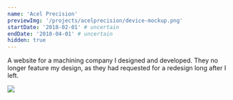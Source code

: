 ```yaml
---
name: 'Acel Precision'
previewImg: '/projects/acelprecision/device-mockup.png'
startDate: '2018-02-01' # uncertain
endDate: '2018-04-01' # uncertain
hidden: true
---
```


A website for a machining company I designed and developed. They no longer
feature my design, as they had requested for a redesign long after I left.

<img src={previewImg} width={350} />
